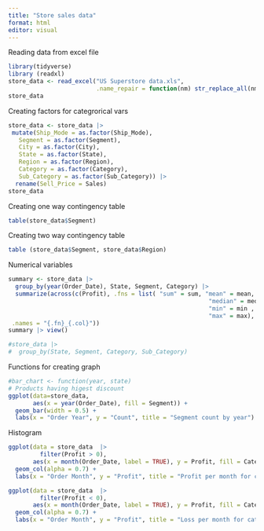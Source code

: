 ```yaml
---
title: "Store sales data"
format: html
editor: visual
---
```


Reading data from excel file
```r
library(tidyverse)
library (readxl)
store_data <- read_excel("US Superstore data.xls",
                         .name_repair = function(nm) str_replace_all(nm, "[ -]", "_"))
store_data

```
Creating factors for categrorical vars 
```r
store_data <- store_data |>
 mutate(Ship_Mode = as.factor(Ship_Mode),
   Segment = as.factor(Segment),
   City = as.factor(City),
   State = as.factor(State),
   Region = as.factor(Region),
   Category = as.factor(Category),
   Sub_Category = as.factor(Sub_Category)) |>
  rename(Sell_Price = Sales)
store_data
```

Creating one way contingency table
```r
table(store_data$Segment)

```
Creating two way contingency table
```r
table (store_data$Segment, store_data$Region)

```
Numerical variables

```r
summary <- store_data |>
  group_by(year(Order_Date), State, Segment, Category) |>
  summarize(across(c(Profit), .fns = list( "sum" = sum, "mean" = mean,
                                                         "median" = median,
                                                         "min" = min ,
                                                         "max" = max),
 .names = "{.fn}_{.col}"))
summary |> view()

#store_data |>
#  group_by(State, Segment, Category, Sub_Category) 

```

Functions for creating  graph
```r
#bar_chart <- function(year, state)
# Products having higest discount
ggplot(data=store_data, 
       aes(x = year(Order_Date), fill = Segment)) +
  geom_bar(width = 0.5) +
  labs(x = "Order Year", y = "Count", title = "Segment count by year")
```
Histogram
```r
ggplot(data = store_data  |>
         filter(Profit > 0), 
       aes(x = month(Order_Date, label = TRUE), y = Profit, fill = Category)) +
  geom_col(alpha = 0.7) +
  labs(x = "Order Month", y = "Profit", title = "Profit per month for category")
```
```r
ggplot(data = store_data  |>
         filter(Profit < 0), 
       aes(x = month(Order_Date, label = TRUE), y = Profit, fill = Category)) +
  geom_col(alpha = 0.7) +
  labs(x = "Order Month", y = "Profit", title = "Loss per month for category")

```

